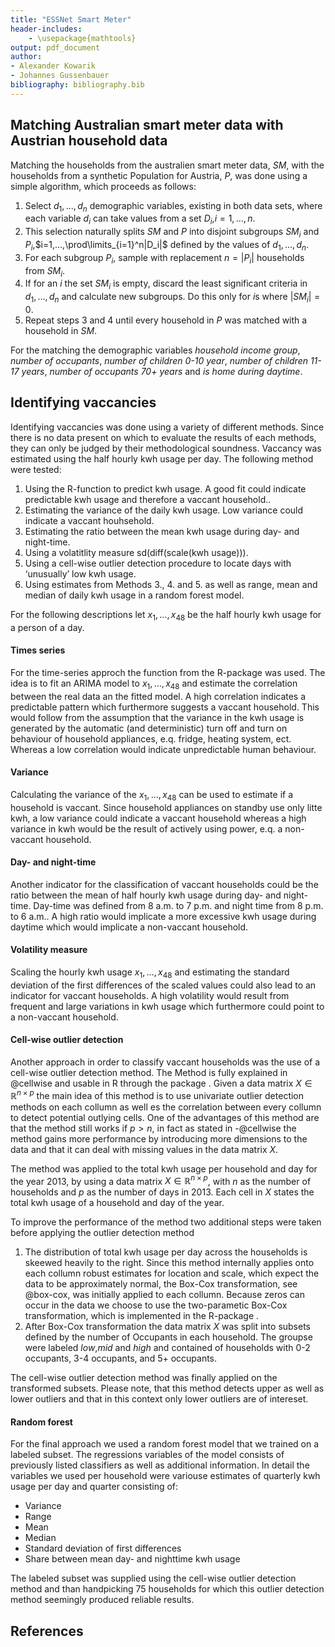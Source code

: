 ```yaml
---
title: "ESSNet Smart Meter"
header-includes:
    - \usepackage{mathtools}
output: pdf_document
author: 
- Alexander Kowarik
- Johannes Gussenbauer
bibliography: bibliography.bib
---
```




## Matching Australian smart meter data with Austrian household data

Matching the households from the australien smart meter data, $SM$, with the households from a synthetic Population for Austria, $P$, was done using a simple algorithm, which proceeds as follows:

1. Select $d_1,...,d_n$ demographic variables, existing in both data sets, where each variable $d_i$ can take values from a set $D_i$,$i=1,...,n$.
2. This selection naturally splits $SM$ and $P$ into disjoint subgroups $SM_i$ and $P_i$,$i=1,...,\prod\limits_{i=1}^n|D_i|$ defined by the values of $d_1,...,d_n$.
3. For each subgroup $P_i$, sample with replacement $n=|P_i|$ households from $SM_i$.
4. If for an $i$ the set $SM_i$ is empty, discard the least significant criteria in $d_1,...,d_n$ and calculate new subgroups. Do this only for $i$s where $|SM_i|=0$.
5. Repeat steps 3 and 4 until every household in $P$ was matched with a household in $SM$.

For the matching the demographic variables *household income group*, *number of occupants*, *number of children 0-10 year*, *number of children 11-17 years*, *number of occupants 70+ years* and *is home during daytime*.


## Identifying vaccancies
Identifying vaccancies was done using a variety of different methods. Since there is no data present on which to evaluate the results of each methods, they can only be judged by their methodological soundness. Vaccancy was estimated using the half hourly kwh usage per day.
The following method were tested:

1. Using the R-function \texttt{auto.arima} to predict kwh usage. A good fit could indicate predictable kwh usage and therefore a vaccant household..
2. Estimating the variance of the daily kwh usage. Low variance could indicate a vaccant houhsehold.
3. Estimating the ratio between the mean kwh usage during day- and night-time.
4. Using a volatitlity measure sd(diff(scale(kwh usage))).
5. Using a cell-wise outlier detection procedure to locate days with 'unusually' low kwh usage.
6. Using estimates from Methods 3., 4. and 5. as well as range, mean and median of daily kwh usage in a random forest model.

For the following descriptions let $x_1,...,x_48$ be the half hourly kwh usage for a person of a day.

#### Times series
For the time-series approch the \texttt{auto.arima} function from the R-package \texttt{forecast} was used. The idea is to fit an ARIMA model to $x_1,...,x_48$ and estimate the correlation between the real data an the fitted model. A high correlation indicates a predictable pattern which furthermore suggests a vaccant household. This would follow from the assumption that the variance in the kwh usage is generated by the automatic (and deterministic) turn off and turn on behaviour of household appliances, e.q. fridge, heating system, ect. Whereas a low correlation would indicate unpredictable human behaviour.

#### Variance
Calculating the variance of the $x_1,...,x_48$ can be used to estimate if a household is vaccant. Since household appliances on standby use only litte kwh, a low variance could indicate a vaccant household whereas a high variance in kwh would be the result of actively using power, e.q. a non-vaccant household.

#### Day- and night-time
Another indicator for the classification of vaccant households could be the ratio between the mean of half hourly kwh usage during day- and night-time. Day-time was defined from 8 a.m. to 7 p.m. and night time from 8 p.m. to 6 a.m.. A high ratio would implicate a more excessive kwh usage during daytime which would implicate a non-vaccant household.  

#### Volatility measure
Scaling the hourly kwh usage $x_1,...,x_48$ and estimating the standard deviation of the first differences of the scaled values could also lead to an indicator for vaccant households. A high volatility would result from frequent and large variations in kwh usage which furthermore could point to a non-vaccant household.

#### Cell-wise outlier detection
Another approach in order to classify vaccant households was the use of a cell-wise outlier detection method. The Method is fully explained in @cellwise and usable in R through the package \texttt{cellWise}. Given a data matrix $X \in \mathbb{R}^{n\times p}$ the main idea of this method is to use univariate outlier detection methods on each collumn as well es the correlation between every collumn to detect potential outlying cells. One of the advantages of this method are that the method still works if $p>n$, in fact as stated in -@cellwise the method gains more performance by introducing more dimensions to the data and that it can deal with missing values in the data matrix $X$. 

The method was applied to the total kwh usage per household and day for the year 2013, by using a data matrix $X \in \mathbb{R}^{n\times p}$, with $n$ as the number of households and $p$ as the number of days in 2013. Each cell in $X$ states the total kwh usage of a household and day of the year.

To improve the performance of the method two additional steps were taken before applying the outlier detection method

1. The distribution of total kwh usage per day across the households is skeewed heavily to the right. Since this method internally applies onto each collumn robust estimates for location and scale, which expect the data to be approximately normal, the Box-Cox transformation, see @box-cox, was initially applied to each collumn. Because zeros can occur in the data we choose to use the two-parametic Box-Cox transformation, which is implemented in the R-package \texttt{geoR}.
2. After Box-Cox transformation the data matrix $X$ was split into subsets defined by the number of Occupants in each household. The groupse were labeled *low*,*mid* and *high* and contained of households with 0-2 occupants, 3-4 occupants, and 5+ occupants.  

The cell-wise outlier detection method was finally applied on the transformed subsets.
Please note, that this method detects upper as well as lower outliers and that in this context only lower outliers are of intereset.

#### Random forest
For the final approach we used a random forest model that we trained on a labeled subset. The regressions variables of the model consists of previously listed classifiers as well as additional information. In detail the variables we used per household were variouse estimates of quarterly kwh usage per day and quarter consisting of:

+ Variance
+ Range
+ Mean
+ Median
+ Standard deviation of first differences
+ Share between mean day- and nighttime kwh usage

The labeled subset was supplied using the cell-wise outlier detection method and than handpicking 75 households for which this outlier detection method seemingly produced reliable results.






## References
